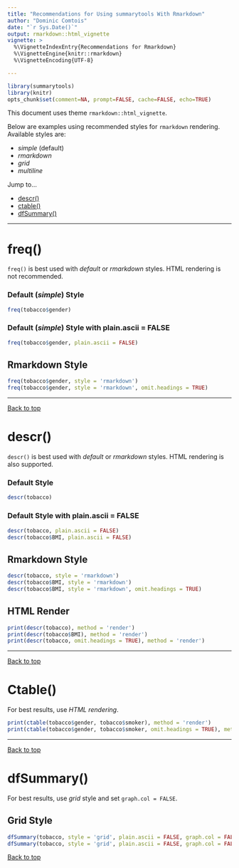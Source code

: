 ---
title: "Recommendations for Using summarytools With Rmarkdown"
author: "Dominic Comtois"
date: "`r Sys.Date()`"
output: rmarkdown::html_vignette
vignette: >
  %\VignetteIndexEntry{Recommendations for Rmarkdown}
  %\VignetteEngine{knitr::rmarkdown}
  %\VignetteEncoding{UTF-8}

---

<!-- (output: html_document or html_vignette) -->

```{r setup, include=FALSE}
library(summarytools)
library(knitr)
opts_chunk$set(comment=NA, prompt=FALSE, cache=FALSE, echo=TRUE)
```

This document uses theme `rmarkdown::html_vignette`.

Below are examples using recommended styles for `rmarkdown` rendering. Available styles are:  

- _simple_ (default)  
- _rmarkdown_  
- _grid_  
- _multiline_  
 
Jump to...

- [descr()](#descr)  
- [ctable()](#ctable)  
- [dfSummary()](#dfsummary)  


--------------------------------------------------------------------------------

# freq()

`freq()` is best used with _default_ or _rmarkdown_ styles. HTML rendering is not recommended.

### Default (_simple_) Style
```{r freq_default, results='asis'}
freq(tobacco$gender)
```

### Default (_simple_) Style with plain.ascii = FALSE
```{r freq_default2, results='asis'}
freq(tobacco$gender, plain.ascii = FALSE)
```

## Rmarkdown Style
```{r freq_rm, results='asis'}
freq(tobacco$gender, style = 'rmarkdown')
freq(tobacco$gender, style = 'rmarkdown', omit.headings = TRUE)
```

<!-- ### Grid Style -->
<!-- ```{r freq_grid, results='asis'} -->
<!-- freq(tobacco$gender, style = 'grid') -->
<!-- ``` -->

<!-- ## HTML Rendering -->
<!-- ```{r freq_html, results='asis'} -->
<!-- print(freq(tobacco$gender), method = 'render') -->
<!-- print(freq(tobacco$gender), method = 'render', omit.headings = TRUE) -->
<!-- ``` -->

 
------------------------------------------------------------------------------------
 
<a href="#top">Back to top</a>
 
# descr() {#descr}
`descr()` is best used with _default_ or _rmarkdown_ styles. HTML rendering is also supported.

### Default Style
```{r descr_default, results='asis'}
descr(tobacco)
```

### Default Style with plain.ascii = FALSE
```{r descr_default2, results='asis'}
descr(tobacco, plain.ascii = FALSE)
descr(tobacco$BMI, plain.ascii = FALSE)
```

## Rmarkdown Style
```{r descr_rm, results='asis'}
descr(tobacco, style = 'rmarkdown')
descr(tobacco$BMI, style = 'rmarkdown')
descr(tobacco$BMI, style = 'rmarkdown', omit.headings = TRUE)
```

<!-- ### Grid Style -->
<!-- ```{r descr_grid, results='asis'} -->
<!-- descr(tobacco, style = 'grid') -->
<!-- descr(tobacco$BMI, style = 'grid') -->
<!-- ``` -->

## HTML Render
```{r descr_html, results='asis'}
print(descr(tobacco), method = 'render')
print(descr(tobacco$BMI), method = 'render')
print(descr(tobacco, omit.headings = TRUE), method = 'render')
```

 
--------------------------------------------------------------------------------

<a href="#top">Back to top</a>

# Ctable() {#ctable}

For best results, use *HTML rendering*.
<!-- ## Default Style -->
<!-- ```{r ctable_default, results='asis'} -->
<!-- ctable(tobacco$gender, tobacco$smoker) -->
<!-- ``` -->

<!-- ## Default Style with plain.ascii = FALSE -->
<!-- ```{r ctable_default2, results='asis'} -->
<!-- ctable(tobacco$gender, tobacco$smoker, plain.ascii = FALSE) -->
<!-- ``` -->

<!-- ## Rmarkdown Style -->
<!-- ```{r ctable_rm, results='asis'} -->
<!-- ctable(tobacco$gender, tobacco$smoker, style = 'rmarkdown') -->
<!-- ``` -->

<!-- ## Grid Style -->
<!-- ```{r ctable_grid, results='asis'} -->
<!-- ctable(tobacco$gender, tobacco$smoker, justify = 'right', style = 'grid') # voir si default est bien right -->
<!-- ``` -->

```{r ctable_html, results='asis'}
print(ctable(tobacco$gender, tobacco$smoker), method = 'render')
print(ctable(tobacco$gender, tobacco$smoker, omit.headings = TRUE), method = 'render')
```

--------------------------------------------------------------------------------

<a href="#top">Back to top</a>

# dfSummary() {#dfsummary}

For best results, use _grid_ style and set `graph.col = FALSE`. 

<!-- ## Default Style -->
<!-- ```{r dfs_default, results='asis'} -->
<!-- dfSummary(tobacco) -->
<!-- dfSummary(tobacco, graph.col = FALSE) -->
<!-- ``` -->

<!-- ## Default Style with plain.ascii = FALSE -->
<!-- ```{r dfs_default2, results='asis'} -->
<!-- dfSummary(tobacco, plain.ascii = FALSE) -->
<!-- dfSummary(tobacco, graph.col = FALSE, plain.ascii = FALSE) -->
<!-- ``` -->

<!-- ## Multiline Style -->
<!-- ```{r dfs_ml, results='asis'} -->
<!-- dfSummary(tobacco, style = 'multiline') -->
<!-- dfSummary(tobacco, style = 'multiline', graph.col = FALSE) -->
<!-- dfSummary(tobacco, style = 'multiline', plain.ascii = FALSE) -->
<!-- dfSummary(tobacco, style = 'multiline', plain.ascii = FALSE, graph.col = FALSE) -->
<!-- ``` -->

<!-- ## Grid Style -->
<!-- ```{r dfs_grid, results='asis'} -->
<!-- dfSummary(tobacco, style = 'grid') -->
<!-- dfSummary(tobacco, style = 'grid', graph.col = FALSE) -->
<!-- dfSummary(tobacco, style = 'grid', plain.ascii = FALSE) -->
<!-- ``` -->

## Grid Style
```{r dfs_grid, results='asis'}
dfSummary(tobacco, style = 'grid', plain.ascii = FALSE, graph.col = FALSE)
dfSummary(tobacco, style = 'grid', plain.ascii = FALSE, graph.col = FALSE, omit.headings = TRUE)
```

<!-- ## HTML Render -->
<!-- ```{r dfs_html, results='asis'} -->
<!-- print(dfSummary(tobacco), method = 'render') -->
<!-- ``` -->

<a href="#top">Back to top</a>

